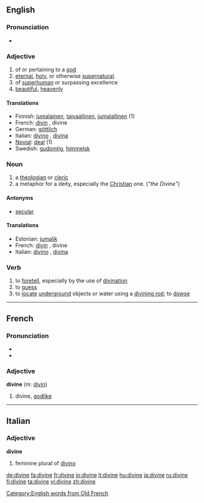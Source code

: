 ==English==

===Pronunciation===
*{{audio|en-us-divine.ogg|Audio (US)}}

===Adjective===
{{en-adj}}

# of or pertaining to a [[god]]
# [[eternal]], [[holy]], or otherwise [[supernatural]].
# of [[superhuman]] or surpassing excellence
# [[beautiful]], [[heavenly]]

====Translations====
*Finnish: [[jumalainen]], [[taivaallinen]], [[jumalallinen]] (1)
*French: [[divin]] {{m}}, divine {{f}}
*German: [[göttlich]]
*Italian: [[divino]] {{m}}, [[divina]] {{f}}
*[[Novial]]: [[deal]] (1)
*Swedish: [[gudomlig]], [[himmelsk]]

===Noun===
{{en-noun}}
# a [[theologian]] or [[cleric]]
# a metaphor for a deity, especially the [[Christian]] one. (''"the Divine"'')

====Antonyms====
*[[secular]]

====Translations====
*Estonian: [[jumalik]]
*French: [[divin]] {{m}}, divine {{f}}
*Italian: [[divino]] {{m}}, [[divina]] {{f}}

===Verb===
{{en-verb|divines|divining|divined}}

# to [[foretell]], especially by the use of [[divination]]
# to [[guess]]
# to [[locate]] [[underground]] objects or water using a [[divining rod]]; to [[dowse]]

----

==French==

===Pronunciation===
*{{IPA|/di.vin/}}
*{{SAMPA|/di.vin/}}

===Adjective===
'''divine''' {{f}} (m: [[divin]])

# divine, [[godlike]]

----

==Italian==

===Adjective===
'''divine'''

# feminine plural of [[divino]]

[[Category:English words from Old French]]

[[de:divine]]
[[fa:divine]]
[[fr:divine]]
[[io:divine]]
[[it:divine]]
[[hu:divine]]
[[ja:divine]]
[[ru:divine]]
[[fi:divine]]
[[ta:divine]]
[[vi:divine]]
[[zh:divine]]